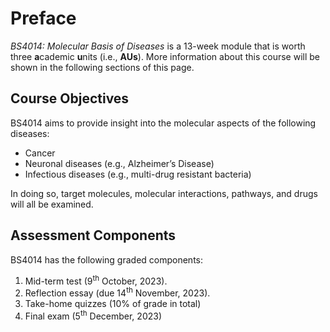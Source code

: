# Preface {.unnumbered}

*BS4014: Molecular Basis of Diseases* is a 13-week module that is worth three **a**cademic **u**nits (i.e., **AUs**).  More information about this course will be shown in the following sections of this page.

## Course Objectives

BS4014 aims to provide insight into the molecular aspects of the following diseases:

- Cancer
- Neuronal diseases (e.g., Alzheimer's Disease)
- Infectious diseases (e.g., multi-drug resistant bacteria)

In doing so, target molecules, molecular interactions, pathways, and drugs will all be examined.

## Assessment Components

BS4014 has the following graded components:

1.  Mid-term test (9^th^ October, 2023).
1.  Reflection essay (due 14^th^ November, 2023).
1.  Take-home quizzes (10% of grade in total)
1.  Final exam (5^th^ December, 2023)